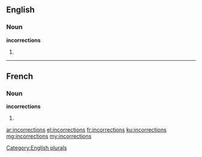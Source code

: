 ==English==

===Noun===
'''incorrections'''

# {{plural of|incorrection}}

[[Category:English plurals]]

----

==French==

===Noun===
'''incorrections''' {{f}}

# {{plural of|incorrection|lang=fr}}

[[ar:incorrections]]
[[el:incorrections]]
[[fr:incorrections]]
[[ku:incorrections]]
[[mg:incorrections]]
[[my:incorrections]]